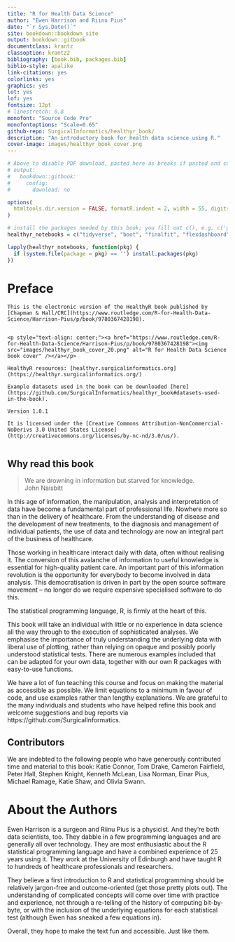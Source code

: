 ```yaml
--- 
title: "R for Health Data Science"
author: "Ewen Harrison and Riinu Pius"
date: "`r Sys.Date()`"
site: bookdown::bookdown_site
output: bookdown::gitbook
documentclass: krantz
classoption: krantz2
bibliography: [book.bib, packages.bib]
biblio-style: apalike
link-citations: yes
colorlinks: yes
graphics: yes
lot: yes
lof: yes
fontsize: 12pt
# linestretch: 0.8
monofont: "Source Code Pro"
monofontoptions: "Scale=0.65"
github-repo: SurgicalInformatics/healthyr_book/
description: "An introductory book for health data science using R."
cover-image: images/healthyr_book_cover.png
---
```


```r

# Above to disable PDF download, pasted here as breaks if pasted and commented out above:
# output:
#   bookdown::gitbook:
#     config:
#       download: no

options(
  htmltools.dir.version = FALSE, formatR.indent = 2, width = 55, digits = 4, tinytex.verbose = TRUE
)

# install the packages needed by this book; you fill out c(), e.g. c('ggplot2', 'dplyr')
healthyr_notebooks = c("tidyverse", "boot", "finalfit", "flexdashboard", "gapminder", "here", "kableExtra", "knitr", "remotes", "rmarkdown", "shiny", "survminer", "tinytex", "patchwork", "ggfortify")

lapply(healthyr_notebooks, function(pkg) {
  if (system.file(package = pkg) == '') install.packages(pkg)
})
```

# Preface {-}

```asis
This is the electronic version of the HealthyR book published by [Chapman & Hall/CRC](https://www.routledge.com/R-for-Health-Data-Science/Harrison-Pius/p/book/9780367428198).


<p style="text-align: center;"><a href="https://www.routledge.com/R-for-Health-Data-Science/Harrison-Pius/p/book/9780367428198"><img src="images/healthyr_book_cover_20.png" alt="R for Health Data Science book cover" /></a></p>
  
HealthyR resources: [healthyr.surgicalinformatics.org](https://healthyr.surgicalinformatics.org/)

Example datasets used in the book can be downloaded [here](https://github.com/SurgicalInformatics/healthyr_book#datasets-used-in-the-book).

Version 1.0.1

It is licensed under the [Creative Commons Attribution-NonCommercial-NoDerivs 3.0 United States License](http://creativecommons.org/licenses/by-nc-nd/3.0/us/).


```


## Why read this book {-}

> We are drowning in information but starved for knowledge.  
> John Naisbitt

In this age of information, the manipulation, analysis and interpretation of data have become a fundamental part of professional life. 
Nowhere more so than in the delivery of healthcare. 
From the understanding of disease and the development of new treatments, to the diagnosis and management of individual patients, the use of data and technology are now an integral part of the business of healthcare. 

Those working in healthcare interact daily with data, often without realising it. 
The conversion of this avalanche of information to useful knowledge is essential for high-quality patient care. 
An important part of this information revolution is the opportunity for everybody to become involved in data analysis. 
This democratisation is driven in part by the open source software movement – no longer do we require expensive specialised software to do this. 

The statistical programming language, R, is firmly at the heart of this. 

This book will take an individual with little or no experience in data science all the way through to the execution of sophisticated analyses. 
We emphasise the importance of truly understanding the underlying data with liberal use of plotting, rather than relying on opaque and possibly poorly understood statistical tests. 
There are numerous examples included that can be adapted for your own data, together with our own R packages with easy-to-use functions. 

We have a lot of fun teaching this course and focus on making the material as accessible as possible. 
We limit equations to a minimum in favour of code, and use examples rather than lengthy explanations. 
We are grateful to the many individuals and students who have helped refine this book and welcome suggestions and bug reports via https://github.com/SurgicalInformatics. 

\begin{flushright}
Ewen Harrison and Riinu Pius

Usher Institute

University of Edinburgh  
\end{flushright}


## Contributors {-}

We are indebted to the following people who have generously contributed time and material to this book: Katie Connor, Tom Drake, Cameron Fairfield, Peter Hall, Stephen Knight, Kenneth McLean, Lisa Norman, Einar Pius, Michael Ramage, Katie Shaw, and Olivia Swann.


# About the Authors {-}

Ewen Harrison is a surgeon and Riinu Pius is a physicist.
And they're both data scientists, too. 
They dabble in a few programming languages and are generally all over technology. 
They are most enthusiastic about the R statistical programming language and have a combined experience of 25 years using it.
They work at the University of Edinburgh and have taught R to hundreds of healthcare professionals and researchers.

They believe a first introduction to R and statistical programming should be relatively jargon-free and outcome-oriented (get those pretty plots out). 
The understanding of complicated concepts will come over time with practice and experience, not through a re-telling of the history of computing bit-by-byte, or with the inclusion of the underlying equations for each statistical test (although Ewen has sneaked a few equations in).

Overall, they hope to make the text fun and accessible. 
Just like them. 

\mainmatter
